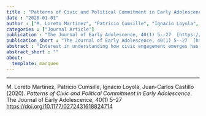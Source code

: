 ```yaml
---
title : "Patterns of Civic and Political Commitment in Early Adolescence"
date : "2020-01-01"
author : ["M. Loreto Martinez", "Patricio Cumsille", "Ignacio Loyola", "Juan-Carlos Castillo"]
categories : ["Journal Article"]
publication : "The Journal of Early Adolescence, 40(1) 5--27  [https://doi.org/10.1177/0272431618824714](https://doi.org/10.1177/0272431618824714)"
publication_short : "The Journal of Early Adolescence, 40(1) 5--27  [https://doi.org/10.1177/0272431618824714](https://doi.org/10.1177/0272431618824714)"
abstract : "Interest in understanding how civic engagement emerges has been fueled by worries about the decline of youth participation in conventional political activities. Acknowledging the developmental nature of civic engagement, this study analyzes involvement in civic activities during early adolescence. We used latent class analysis to identify patterns of participation in a representative sample of Chilean adolescents. A four-class model was highlighted by two contrasting classes: an involved class, with high probabilities of participation, and an uninvolved class, with low probabilities of participation. A third class—volunteers—mostly participates in organizations involved in community service, religious or social causes. This type of participation conforms to the preservation of the status quo, in contrast to a more political or activist form of participation that challenges it. Classes were partially invariant by gender and socioeconomic status. Females were more prevalent in the involved class, and males in the uninvolved class. Adolescents’ interest in politics, discussion of political issues, citizenship self-efficacy, and school involvement were associated with higher odds of belonging to the involved class."
abstract_short : ""
about:
  template: marquee
---
```

---


::: {.callout-note title="How to cite this work"}

M. Loreto Martinez, Patricio Cumsille, Ignacio Loyola, Juan-Carlos Castillo (2020). *Patterns of Civic and Political Commitment in Early Adolescence*. The Journal of Early Adolescence, 40(1) 5--27  [https://doi.org/10.1177/0272431618824714](https://doi.org/10.1177/0272431618824714)

:::

